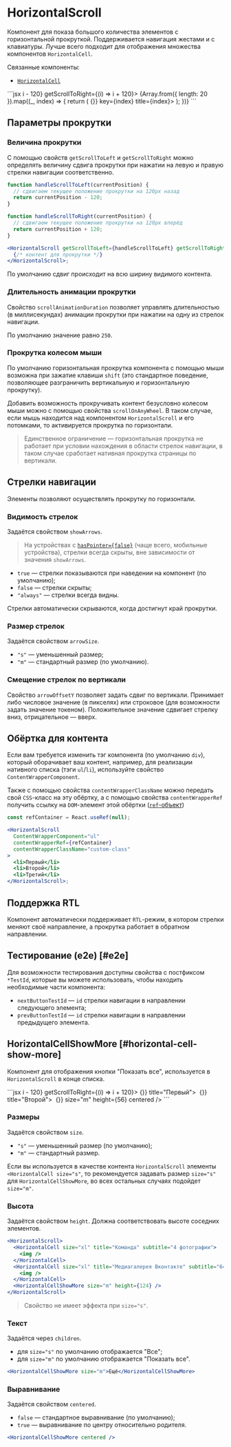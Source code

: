 <Overview>

# HorizontalScroll

Компонент для показа большого количества элементов с горизонтальной прокруткой.
Поддерживается навигация жестами и с клавиатуры. Лучше всего подходит для отображения множества компонентов `HorizontalCell`.

Связанные компоненты:

- [`HorizontalCell`](/components/horizontal-cell)

</Overview>

<Playground>
  ```jsx
  <HorizontalScroll getScrollToLeft={(i) => i - 120} getScrollToRight={(i) => i + 120}>
    {Array.from({ length: 20 }).map((_, index) => {
      return (
        <HorizontalCell onClick={() => {}} key={index} title={index}>
          <Avatar size={56} />
        </HorizontalCell>
      );
    })}
  </HorizontalScroll>
  ```
</Playground>

## Параметры прокрутки

### Величина прокрутки

С помощью свойств `getScrollToLeft` и `getScrollToRight` можно определять величину сдвига прокрутки при нажатии
на левую и правую стрелки навигации соответственно.

```jsx
function handleScrollToLeft(currentPosition) {
  // сдвигаем текущее положение прокрутки на 120px назад
  return currentPosition - 120;
}

function handleScrollToRight(currentPosition) {
  // сдвигаем текущее положение прокрутки на 120px вперёд
  return currentPosition + 120;
}

<HorizontalScroll getScrollToLeft={handleScrollToLeft} getScrollToRight={handleScrollToRight}>
  {/* контент для прокрутки */}
</HorizontalScroll>;
```

По умолчанию сдвиг происходит на всю ширину видимого контента.

### Длительность анимации прокрутки

Свойство `scrollAnimationDuration` позволяет управлять длительностью (в миллисекундах)
анимации прокрутки при нажатии на одну из стрелок навигации.

По умолчанию значение равно `250`.

### Прокрутка колесом мыши

По умолчанию горизонтальная прокрутка компонента с помощью мыши возможна при зажатие клавиши `shift` (это стандартное поведение,
позволяющее разграничить вертикальную и горизонтальную прокрутку).

Добавить возможность прокручивать контент безусловно колесом мыши можно с помощью свойства `scrollOnAnyWheel`.
В таком случае, если мышь находится над компонентом `HorizontalScroll` и его потомками, то активируется прокрутка по
горизонтали.

> Единственное ограничение — горизонтальная прокрутка не работает при условии нахождения в области стрелок навигации,
> в таком случае сработает нативная прокрутка страницы по вертикали.

## Стрелки навигации

Элементы позволяют осуществлять прокрутку по горизонтали.

### Видимость стрелок

Задаётся свойством `showArrows`.

> На устройствах с [`hasPointer={false}`](/components/adaptivity-provider) (чаще всего, мобильные устройства),
> стрелки всегда скрыты, вне зависимости от значения `showArrows`.

- `true` — стрелки показываются при наведении на компонент (по умолчанию);
- `false` — стрелки скрыты;
- `"always"` — стрелки всегда видны.

Стрелки автоматически скрываются, когда достигнут край прокрутки.

### Размер стрелок

Задаётся свойством `arrowSize`.

- `"s"` — уменьшенный размер;
- `"m"` — стандартный размер (по умолчанию).

### Смещение стрелок по вертикали

Свойство `arrowOffsetY` позволяет задать сдвиг по вертикали.
Принимает либо числовое значение (в пикселях) или строковое (для возможности задать значение токеном).
Положительное значение сдвигает стрелку вниз, отрицательное — вверх.

## Обёртка для контента

Если вам требуется изменить тэг компонента (по умолчанию `div`), который оборачивает ваш контент, например, для
реализации нативного списка (тэги `ul`/`li`), используйте свойство `ContentWrapperComponent`.

Также с помощью свойства `contentWrapperClassName` можно передать свой `CSS`-класс на эту обёртку,
а с помощью свойства `contentWrapperRef` получить ссылку на `DOM`-элемент этой обёртки ([`ref`-объект](https://react.dev/learn/manipulating-the-dom-with-refs))

```jsx
const refContainer = React.useRef(null);

<HorizontalScroll
  ContentWrapperComponent="ul"
  contentWrapperRef={refContainer}
  contentWrapperClassName="custom-class"
>
  <li>Первый</li>
  <li>Второй</li>
  <li>Третий</li>
</HorizontalScroll>;
```

## Поддержка RTL

Компонент автоматически поддерживает `RTL`-режим, в котором стрелки меняют своё направление,
а прокрутка работает в обратном направлении.

## Тестирование (e2e) [#e2e]

Для возможности тестирования доступны свойства с постфиксом `*TestId`, которые вы можете использовать,
чтобы находить необходимые части компонента:

- `nextButtonTestId` — `id` стрелки навигации в направлении следующего элемента;
- `prevButtonTestId` — `id` стрелки навигации в направлении предыдущего элемента.

## HorizontalCellShowMore [#horizontal-cell-show-more]

Компонент для отображения кнопки "Показать все", используется в `HorizontalScroll` в конце списка.

<Playground>
  ```jsx
  <HorizontalScroll getScrollToLeft={(i) => i - 120} getScrollToRight={(i) => i + 120}>
    <HorizontalCell size="m" onClick={() => {}} title="Первый">
      <Image size={88} borderRadius="l" />
    </HorizontalCell>
    <HorizontalCell size="m" onClick={() => {}} title="Второй">
      <Image size={88} borderRadius="l" />
    </HorizontalCell>
    <HorizontalCellShowMore onClick={() => {}} size="m" height={56} centered />
  </HorizontalScroll>
  ```
</Playground>

### Размеры

Задаётся свойством `size`.

- `"s"` — уменьшенный размер (по умолчанию);
- `"m"` — стандартный размер.

Если вы используется в качестве контента `HorizontalScroll` элементы `<HorizontalCell size="s"`,
то рекомендуется задавать размер `size="s"` для `HorizontalCellShowMore`, во всех остальных случаях подойдет `size="m"`.

### Высота

Задаётся свойством `height`. Должна соответствовать высоте соседних элементов.

```jsx
<HorizontalScroll>
  <HorizontalCell size="xl" title="Команда" subtitle="4 фотографии">
    <img />
  </HorizontalCell>
  <HorizontalCell size="xl" title="Медиагалерея Вконтакте" subtitle="64 фотографии">
    <img />
  </HorizontalCell>
  <HorizontalCellShowMore size="m" height={124} />
</HorizontalScroll>
```

> Свойство не имеет эффекта при `size="s"`.

### Текст

Задаётся через `children`.

- для `size="s"` по умолчанию отображается "Все";
- для `size="m"` по умолчанию отображается "Показать все".

```jsx
<HorizontalCellShowMore size="m">Ещё</HorizontalCellShowMore>
```

### Выравнивание

Задаётся свойством `centered`.

- `false` — стандартное выравнивание (по умолчанию);
- `true` — выравнивание по центру относительно родителя.

```jsx
<HorizontalCellShowMore centered />
```

